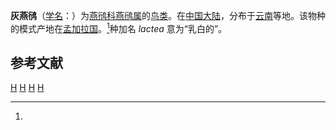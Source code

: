 {{Speciesbox
| genus = Glareola
| species = lactea
| status = LC
| status_system = IUCN3.1
| image = Small pr.jpg
| authority = Temminck, 1820<ref name='id1947'>{{cite web| url =http://www.bioinfo.cn/db05/BjdwSpecies.php?action=view&id=1947| title =灰燕鸻| work =《中国动物物种编目数据库》| publisher =中国科学院微生物研究所| author =中国科学院动物研究所| accessdate =2009-04-04| deadurl =yes| archiveurl =https://web.archive.org/web/20160305060600/http://www.bioinfo.cn/db05/BjdwSpecies.php?action=view&id=1947| archivedate =2016-03-05}}</ref>
}}

'''灰燕鸻'''（[[学名|学名]]：{{lang|la|''Glareola lactea''}}）为[[燕鸻科|燕鸻科]][[燕鸻属|燕鸻属]]的[[鸟类|鸟类]]。在[[中国大陆|中国大陆]]，分布于[[云南|云南]]等地。该物种的模式产地在[[孟加拉国|孟加拉国]]。<ref name='id1947'/>种加名 ''lactea'' 意为“乳白的”。

== 参考文献 ==
{{reflist}}
{{Taxonbar|from=Q934460}}

[[Category:燕鸻属|H]]
[[Category:中国国家二级保护动物|H]]
[[Category:云南动物|H]]
[[Category:1820年描述的鸟类|H]]


{{鸻形目小作品}}